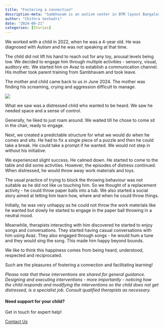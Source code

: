 ```yaml
---
title: "Fostering a connection"
description-meta: "Sambhavam is an autism center in BTM layout Bangalore, providing parent guidance, 1 to 1 ABA therapy, speech and occupational therapy. Experienced team, family focused approach."
author: "Chithra Seshadri"
date: "2024-09-21"
categories: [Stories]
---
```


We worked with a child in 2022, when he was a 4-year old. He was diagnosed with Autism and he was not speaking at that time.

The child did not lift his hand to reach out for any toy, arousal levels being low. We decided to engage him through multiple activities - sensory, visual, auditory etc.  We started him on Avaz to establish a communication channel. His mother took parent training from Sambhavam and took leave. 

The mother and child came back to us in June 2024. The mother was finding his screaming, crying and aggression difficult to manage. 

![](fostering-connection.jpg)

What we saw was a distressed child who wanted to be heard. We saw he needed space and a sense of control. 

Generally, he liked to just roam around. We waited till he chose to come sit in the chair, ready to engage. 

Next, we created a predictable structure for what we would do when he comes and sits. He had to fix a single piece of a puzzle and then he could take a break. He could take a prompt if he wanted. We would not step in without his initiative. 

We experienced slight success. He calmed down. He started to come to the table and did some activities. However, the episodes of distress continued. When distressed, he would throw away work materials and toys. 

The usual practice of trying to block the throwing behaviour was not suitable as he did not like us touching him. So we thought of a replacement activity - he could throw paper balls into a tub. We also started a social story aimed at letting him learn how, where and when he could throw things. 

Initially, he was very unhappy as he could not throw the work materials like he wanted but slowly he started to engage in the paper ball throwing in a neutral mood. 

Meanwhile, therapists interacting with him discovered he started to enjoy songs and conversations. They started having casual conversations with him using Avaz. They also engaged through songs - he would hum a tune and they would sing the song. This made him happy beyond bounds. 

We like to think this happiness comes from being heard, understood, respected and reciprocated. 
 
Such are the pleasures of fostering a connection and facilitating learning! 


*Please note that these interventions are shared for general guidance. Designing and executing interventions - more importantly - noticing how the child responds and modifying the interventions so the child does not get distressed, is a specialist job. Consult qualified therapists as necessary.*

::: {.page-cta}

#### Need support for your child?

Get in touch for expert help!

<a href="/contact" class="btn btn-primary">Contact Us</a>

:::
